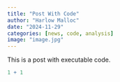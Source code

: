 ```yaml
---
title: "Post With Code"
author: "Harlow Malloc"
date: "2024-11-29"
categories: [news, code, analysis]
image: "image.jpg"
---
```


This is a post with executable code.

```r
1 + 1
```

